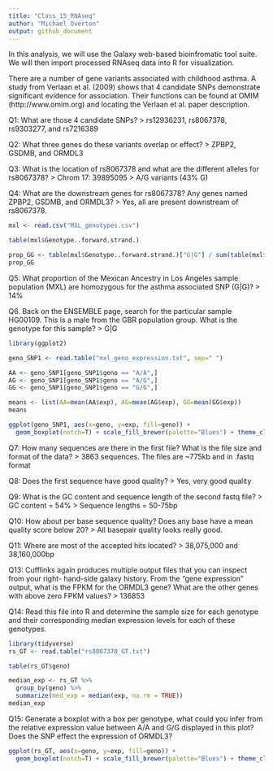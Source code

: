 ```yaml
---
title: "Class_15_RNAseq"
author: "Michael Overton"
output: github_document
---
```


In this analysis, we will use the Galaxy web-based bioinfromatic tool suite. We will then import processed RNAseq data into R for visualization.

There are a number of gene variants associated with childhood asthma. A study from Verlaan et al. (2009) shows that 4 candidate SNPs demonstrate significant evidence for association. Their functions can be found at OMIM (http://www.omim.org) and locating the Verlaan et al. paper description.
      
Q1: What are those 4 candidate SNPs?
 > rs12936231, rs8067378, rs9303277, and rs7216389

Q2: What three genes do these variants overlap or effect?
 > ZPBP2, GSDMB, and ORMDL3

Q3: What is the location of rs8067378 and what are the different alleles for rs8067378?
 > Chrom 17: 39895095
 > A/G variants (43% G)
 
Q4: What are the downstream genes for rs8067378? Any genes named ZPBP2, GSDMB, and ORMDL3?
> Yes, all are present downstream of rs8067378.
 

```r
mxl <- read.csv("MXL_genotypes.csv")

table(mxl$Genotype..forward.strand.)

prop_GG <- table(mxl$Genotype..forward.strand.)["G|G"] / sum(table(mxl$Genotype..forward.strand.))
prop_GG

```


Q5: What proportion of the Mexican Ancestry in Los Angeles sample population (MXL) are homozygous for the asthma associated SNP (G|G)?
 > 14%

Q6. Back on the ENSEMBLE page, search for the particular sample HG00109. This is a male from the GBR population group. What is the genotype for this sample?
 > G|G

```r
library(ggplot2)

geno_SNP1 <- read.table("mxl_geno_expression.txt", sep=" ")

AA <- geno_SNP1[geno_SNP1$geno == "A/A",]
AG <- geno_SNP1[geno_SNP1$geno == "A/G",]
GG <- geno_SNP1[geno_SNP1$geno == "G/G",]

means <- list(AA=mean(AA$exp), AG=mean(AG$exp), GG=mean(GG$exp))
means

ggplot(geno_SNP1, aes(x=geno, y=exp, fill=geno)) +
  geom_boxplot(notch=T) + scale_fill_brewer(palette="Blues") + theme_classic()


```

Q7: How many sequences are there in the first file? What is the file size and format of the data?
 > 3863 sequences. The files are ~775kb and in .fastq format
 
Q8: Does the first sequence have good quality?
 > Yes, very good quality
 
Q9: What is the GC content and sequence length of the second fastq file?
 > GC content = 54%
 > Sequence lengths = 50-75bp

Q10: How about per base sequence quality? Does any base have a mean quality score below 20?
 > All basepair quality looks really good.

Q11: Where are most of the accepted hits located?
 > 38,075,000 and 38,160,000bp

Q13: Cufflinks again produces multiple output files that you can inspect from your right- hand-side galaxy history. From the “gene expression” output, what is the FPKM for the ORMDL3 gene? What are the other genes with above zero FPKM values?
 > 136853


Q14: Read this file into R and determine the sample size for each genotype and their corresponding median expression levels for each of these genotypes.
```r
library(tidyverse)
rs_GT <- read.table("rs8067378_GT.txt")

table(rs_GT$geno)

median_exp <- rs_GT %>%
  group_by(geno) %>%
  summarize(med_exp = median(exp, na.rm = TRUE))
median_exp

```

Q15: Generate a boxplot with a box per genotype, what could you infer from the relative expression value between A/A and G/G displayed in this plot? Does the SNP effect the expression of ORMDL3?

```r
ggplot(rs_GT, aes(x=geno, y=exp, fill=geno)) +
  geom_boxplot(notch=T) + scale_fill_brewer(palette="Blues") + theme_classic()

```


